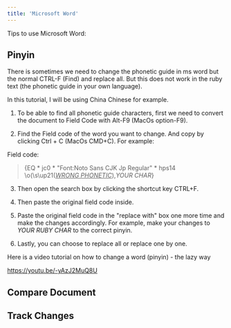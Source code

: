 ```yaml
---
title: 'Microsoft Word'
---
```


Tips to use Microsoft Word:

## Pinyin
There is sometimes we need to change the phonetic guide in ms word but the normal CTRL-F (Find) and replace all. But this does not work in the ruby text (the phonetic guide in your own language).

In this tutorial, I will be using China Chinese for example.


1. To be able to find all phonetic guide characters, first we need to convert the document to Field Code with Alt-F9 (MacOs option-F9).

2. Find the Field code of the word you want to change. And copy by clicking Ctrl + C (MacOs CMD+C). For example:

Field code:
>{EQ \* jc0 \* "Font:Noto Sans CJK Jp Regular" \* hps14 \o(\s\up21(*<ins>WRONG PHONETIC</ins>*),*YOUR CHAR*}

3. Then open the search box by clicking the shortcut key CTRL+F.

4. Then paste the original field code inside.

5. Paste the original field code in the "replace with" box one more time  and make the changes accordingly. For example, make your changes to *YOUR RUBY CHAR* to the correct pinyin.

6. Lastly, you can choose to replace all or replace one by one.

Here is a video tutorial on how to change a word (pinyin) - the lazy way

https://youtu.be/-yAzJ2MuQ8U


## Compare Document

## Track Changes